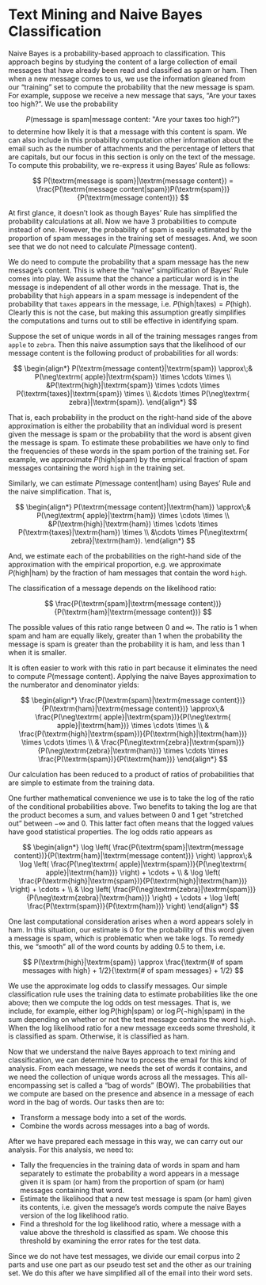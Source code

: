 # Text Mining and Naive Bayes Classification {#mining}

Naive Bayes is a probability-based approach to classification. This approach begins by studying the content of a large collection of email messages that have already been read and classified as spam or ham. Then when a new message comes to us, we use the information gleaned from our "training" set to compute the probability that the new message is spam. For example, suppose we receive a new message that says, "Are your taxes too high?". We use the probability

$$
P(\textrm{message is spam}|\textrm{message content:  "Are your taxes too high?"})
$$
to determine how likely it is that a message with this content is spam. We can also include in this probability computation other information about the email such as the number of attachments and the percentage of letters that are capitals, but our focus in this section is only on the text of the message. To compute this probability, we re-express it using Bayes' Rule as follows:

$$
P(\textrm{message is spam}|\textrm{message content}) = \frac{P(\textrm{message content|spam})P(\textrm{spam})}{P(\textrm{message content})}
$$

At first glance, it doesn't look as though Bayes' Rule has simplified the probability calculations at all. Now we have 3 probabilities to compute instead of one. However, the probability of spam is easily estimated by the proportion of spam messages in the training set of messages. And, we soon see that we do not need to calculate $P(\textrm{message content})$.

We do need to compute the probability that a spam message has the new message's content. This is where the "naive" simplification of Bayes' Rule comes into play. We assume that the chance a particular word is in the message is independent of all other words in the message. That is, the probability that `high` appears in a spam message is independent of the probability that `taxes` appears in the message, i.e. $P(\textrm{high}|\textrm{taxes}) = P(\textrm{high})$. Clearly this is not the case, but making this assumption greatly simplifies the computations and turns out to still be effective in identifying spam.

Suppose the set of unique words in all of the training messages ranges from `apple` to `zebra`. Then this naive assumption says that the likelihood of our message content is the following product of probabilities for all words:

$$
\begin{align*}
P(\textrm{message content}|\textrm{spam}) \approx\;& P(\neg\textrm{ apple}|\textrm{spam}) \times \cdots \times \\
&P(\textrm{high}|\textrm{spam}) \times \cdots \times P(\textrm{taxes}|\textrm{spam}) \times \\
&\cdots \times P(\neg\textrm{ zebra}|\textrm{spam}).
\end{align*}
$$

That is, each probability in the product on the right-hand side of the above approximation is either the probability that an individual word is present given the message is spam or the probability that the word is absent given the message is spam. To estimate these probabilities we have only to find the frequencies of these words in the spam portion of the training set. For example, we approximate $P(\textrm{high}|\textrm{spam})$ by the empirical fraction of spam messages containing the word `high` in the training set.

Similarly, we can estimate $P(\textrm{message content}|\textrm{ham})$ using Bayes' Rule and the naive simplification. That is,

$$
\begin{align*}
P(\textrm{message content}|\textrm{ham}) \approx\;& P(\neg\textrm{ apple}|\textrm{ham}) \times \cdots \times \\
&P(\textrm{high}|\textrm{ham}) \times \cdots \times P(\textrm{taxes}|\textrm{ham}) \times \\
&\cdots \times P(\neg\textrm{ zebra}|\textrm{ham}).
\end{align*}
$$

And, we estimate each of the probabilities on the right-hand side of the approximation with the empirical proportion, e.g. we approximate $P(\textrm{high}|\textrm{ham})$ by the fraction of ham messages that contain the word `high`.

The classification of a message depends on the likelihood ratio:

$$
\frac{P(\textrm{spam}|\textrm{message content})}{P(\textrm{ham}|\textrm{message content})}
$$

The possible values of this ratio range between 0 and $\infty$. The ratio is 1 when spam and ham are equally likely, greater than 1 when the probability the message is spam is greater than the probability it is ham, and less than 1 when it is smaller.

It is often easier to work with this ratio in part because it eliminates the need to compute $P(\textrm{message content})$. Applying the naive Bayes approximation to the numberator and denominator yields:

$$
\begin{align*}
\frac{P(\textrm{spam}|\textrm{message content})}{P(\textrm{ham}|\textrm{message content})} \approx\;& \frac{P(\neg\textrm{ apple}|\textrm{spam})}{P(\neg\textrm{ apple}|\textrm{ham})} \times \cdots \times \\
& \frac{P(\textrm{high}|\textrm{spam})}{P(\textrm{high}|\textrm{ham})} \times \cdots \times \\
& \frac{P(\neg\textrm{zebra}|\textrm{spam})}{P(\neg\textrm{zebra}|\textrm{ham})} \times \cdots \times \frac{P(\textrm{spam})}{P(\textrm{ham})}
\end{align*}
$$

Our calculation has been reduced to a product of ratios of probabilities that are simple to estimate from the training data.

One further mathematical convenience we use is to take the log of the ratio of the conditional probabilities above. Two benefits to taking the log are that the product becomes a sum, and values between 0 and 1 get "stretched out" between $-\infty$ and 0. This latter fact often means that the logged values have good statistical properties. The log odds ratio appears as

$$
\begin{align*}
\log \left( \frac{P(\textrm{spam}|\textrm{message content})}{P(\textrm{ham}|\textrm{message content})} \right) \approx\;& \log \left( \frac{P(\neg\textrm{ apple}|\textrm{spam})}{P(\neg\textrm{ apple}|\textrm{ham})} \right) + \cdots + \\
& \log \left( \frac{P(\textrm{high}|\textrm{spam})}{P(\textrm{high}|\textrm{ham})} \right) + \cdots + \\
& \log \left( \frac{P(\neg\textrm{zebra}|\textrm{spam})}{P(\neg\textrm{zebra}|\textrm{ham})} \right) + \cdots + \log \left( \frac{P(\textrm{spam})}{P(\textrm{ham})} \right)
\end{align*}
$$

One last computational consideration arises when a word appears solely in ham. In this situation, our estimate is 0 for the probability of this word given a message is spam, which is problematic when we take logs. To remedy this, we "smooth" all of the word counts by adding 0.5 to them, i.e.

$$
P(\textrm{high}|\textrm{spam}) \approx \frac{\textrm{# of spam messages with high} + 1/2}{\textrm{# of spam messages} + 1/2}
$$

We use the approximate log odds to classify messages. Our simple classification rule uses the training data to estimate probabilities like the one above; then we compute the log odds on test messages. That is, we include, for example, either $\log P(\textrm{high}|\textrm{spam})$ or $\log P(\neg\textrm{high}|\textrm{spam})$ in the sum depending on whether or not the test message contains the word `high`. When the log likelihood ratio for a new message exceeds some threshold, it is classified as spam. Otherwise, it is classified as ham.

Now that we understand the naive Bayes approach to text mining and classification, we can determine how to process the email for this kind of analysis. From each message, we needs the set of words it contains, and we need the collection of unique words across all the messages. This all-encompassing set is called a "bag of words" (BOW). The probabilities that we compute are based on the presence and absence in a message of each word in the bag of words. Our tasks then are to:

* Transform a message body into a set of the words.
* Combine the words across messages into a bag of words.

After we have prepared each message in this way, we can carry out our analysis. For this analysis, we need to:

* Tally the frequencies in the training data of words in spam and ham separately to estimate the probability a word appears in a message given it is spam (or ham) from the proportion of spam (or ham) messages containing that word.
* Estimate the likelihood that a new test message is spam (or ham) given its contents, i.e. given the message's words compute the naive Bayes version of the log likelihood ratio.
* Find a threshold for the log likelihood ratio, where a message with a value above the threshold is classified as spam. We choose this threshold by examining the error rates for the test data.

Since we do not have test messages, we divide our email corpus into 2 parts and use one part as our pseudo test set and the other as our training set. We do this after we have simplified all of the email into their word sets.